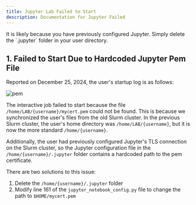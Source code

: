 ```yaml
---
title: Jupyter Lab Failed to Start
description: Documentation for Jupyter Failed
---
```


<Callout title="TL;DR">
  It is likely because you have previously configured Jupyter. Simply delete the `.jupyter` folder in your user directory.
</Callout>

## 1. Failed to Start Due to Hardcoded Jupyter Pem File

Reported on December 25, 2024, the user's startup log is as follows:

![pem](./img/pem.webp)

The interactive job failed to start because the file `/home/LAB/{username}/mycert.pem` could not be found. This is because we synchronized the user's files from the old Slurm cluster. In the previous Slurm cluster, the user's home directory was `/home/LAB/{username}`, but it is now the more standard `/home/{username}`.

Additionally, the user had previously configured Jupyter's TLS connection on the Slurm cluster, so the Jupyter configuration file in the `/home/{username}/.jupyter` folder contains a hardcoded path to the pem certificate.

There are two solutions to this issue:

1. Delete the `/home/{username}/.jupyter` folder
2. Modify line 161 of the `jupyter_notebook_config.py` file to change the path to `$HOME/mycert.pem`